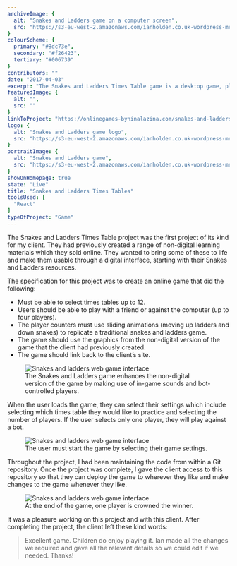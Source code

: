 ```yaml
---
archiveImage: {
  alt: "Snakes and Ladders game on a computer screen",
  src: "https://s3-eu-west-2.amazonaws.com/ianholden.co.uk-wordpress-media/wp-content/uploads/2020/04/16161121/112-1127761_imac-pro-pngSnakes-and-Ladders-Game.png"
}
colourScheme: {
  primary: "#8dc73e",
  secondary: "#f26423",
  tertiary: "#006739"
}
contributors: ""
date: "2017-04-03"
excerpt: "The Snakes and Ladders Times Table game is a desktop game, playable in the web browser, that helps children build and improve their knowledge of multiplication tables."
featuredImage: {
  alt: "",
  src: ""
}
linkToProject: "https://onlinegames-byninalazina.com/snakes-and-ladders-times-table/"
logo: {
  alt: "Snakes and Ladders game logo",
  src: "https://s3-eu-west-2.amazonaws.com/ianholden.co.uk-wordpress-media/wp-content/uploads/2020/04/05074222/Snakes-and-Ladders-2.png"
}
portraitImage: {
  alt: "Snakes and Ladders game",
  src: "https://s3-eu-west-2.amazonaws.com/ianholden.co.uk-wordpress-media/wp-content/uploads/2020/04/29102925/Snakes-and-Ladders-Times-Table.jpg"
}
showOnHomepage: true
state: "Live"
title: "Snakes and Ladders Times Tables"
toolsUsed: [
  "React"
]
typeOfProject: "Game"
---
```


The Snakes and Ladders Times Table project was the first project of its kind for my client. They had previously created a range of non-digital learning materials which they sold online. They wanted to bring some of these to life and make them usable through a digital interface, starting with their Snakes and Ladders resources.

The specification for this project was to create an online game that did the following:

- Must be able to select times tables up to 12.
- Users should be able to play with a friend or against the computer (up to four players).
- The player counters must use sliding animations (moving up ladders and down snakes) to replicate a traditional snakes and ladders game.
- The game should use the graphics from the non-digital version of the game that the client had previously created.
- The game should link back to the client’s site.

<figure>
  <img src="https://s3-eu-west-2.amazonaws.com/ianholden.co.uk-wordpress-media/wp-content/uploads/2020/04/15100606/Screenshot-2020-04-15-at-11.05.43-1024x518.png" alt="Snakes and ladders web game interface" />
  <figcaption>The Snakes and Ladders game enhances the non-digital version of the game by making use of in-game sounds and bot-controlled players.</figcaption>
</figure>

When the user loads the game, they can select their settings which include selecting which times table they would like to practice and selecting the number of players. If the user selects only one player, they will play against a bot.

<figure>
  <img src="https://s3-eu-west-2.amazonaws.com/ianholden.co.uk-wordpress-media/wp-content/uploads/2020/04/15100812/Screenshot-2020-04-15-at-10.43.07-1-1024x518.png" alt="Snakes and ladders web game interface" />
  <figcaption>The user must start the game by selecting their game settings.</figcaption>
</figure>

Throughout the project, I had been maintaining the code from within a Git repository. Once the project was complete, I gave the client access to this repository so that they can deploy the game to wherever they like and make changes to the game whenever they like.

<figure>
  <img src="https://s3-eu-west-2.amazonaws.com/ianholden.co.uk-wordpress-media/wp-content/uploads/2020/04/15101940/Screenshot-2020-04-15-at-11.14.05-1024x518.png" alt="Snakes and ladders web game interface" />
  <figcaption>At the end of the game, one player is crowned the winner.</figcaption>
</figure>

It was a pleasure working on this project and with this client. After completing the project, the client left these kind words:

> Excellent game. Children do enjoy playing it. Ian made all the changes we required and gave all the relevant details so we could edit if we needed. Thanks!

